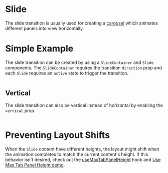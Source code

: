 # Slide

The slide transition is usually used for creating a [carousel](./carousel) which
animates different panels into view horizontally.

# Simple Example

The slide transition can be created by using a `SlideContainer` and `Slide`
components. The `SlideContainer` requires the transition `direction` prop and
each `Slide` requires an `active` state to trigger the transition.

```demo source="./SimpleExample.tsx" disablePadding

```

## Vertical

The slide transition can also be vertical instead of horizontal by enabling the `vertical` prop.

```demo source="./VerticalExample.tsx" disablePadding

```

# Preventing Layout Shifts

When the `Slide` content have different heights, the layout might shift when
the animation completes to match the current content's height. If this
behavior isn't desired, check out the
[useMaxTabPanelHeight](/hooks/use-max-tab-panel-height) hook and
[Use Max Tab Panel Height demo](/components/tabs#use-max-tab-panel-height).
